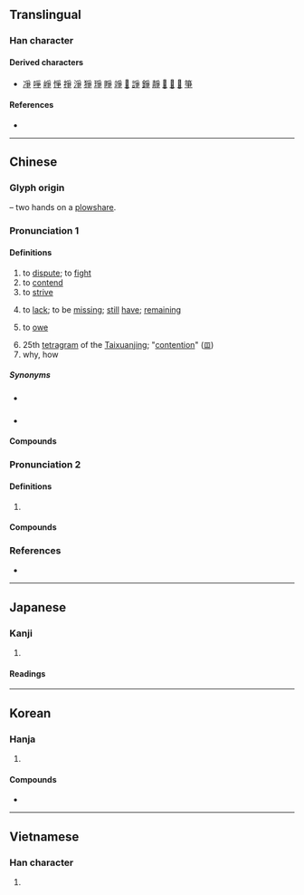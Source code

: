 {{also|争}}
{{character info}}
==Translingual==

===Han character===
{{Han char|rn=87|rad=爪|as=04|sn=8|four=20507|canj=BSD|ids=⿱爫⿻コ𬺰}}

====Derived characters====
* [[凈]] [[𠲜]] [[崢]] [[𢛵]] [[掙]] [[淨]] [[猙]] [[琤]] [[睜]] [[竫]] [[𠬉]] [[諍]] [[錚]] [[靜]] [[𦽰]] [[𤔷]] [[𨘱]] [[箏]]

====References====
* {{Han ref|kx=0688.330|dkj=19663|dj=1101.220|hdz=32031.030|uh=722D|ud=29229|bh=AAA7|bd=43687}}

----

==Chinese==
{{zh-forms|s=争|alt=諍}}

===Glyph origin===
{{Han etym}}
{{liushu|p}} – two hands on a [[plowshare]].

===Pronunciation 1===
{{zh-pron
|m=zhēng
|m-s=zen1
|c=zaang1,zang1,caang1
|c-t=zang1,cang1
|c-t_note=zang1 - dispute, fight, etc.; cang1 - to lack, to be missing
|g=
|h=pfs=châng/chên
|j=
|mb=
|md=căng/cĕng
|md_note=căng - vernacular; cĕng - literary
|mn=xm,qz,tp,hc,lk,sx,km,mg:chiⁿ/zz,kh,tn,tc,yl:cheⁿ/xm,zz,tw:cheng/qz:chng
|mn_note=chiⁿ/cheⁿ - vernacular; cheng/chng - literary
|mn-t=
|w=1tsan,1tsen
|w_note=1tsan - vernacular; 1tsen - literary
|x=
|mc=y
|oc=y
|cat=v
}}

====Definitions====
{{zh-hanzi}}

# to [[dispute]]; to [[fight]]
# to [[contend]]
# to [[strive]]
# {{lb|zh|dialectal Mandarin|Cantonese|dialectal Hakka|Jin|dialectal Min|southern Wu}} to [[lack]]; to be [[missing]]; [[still]] [[have]]; [[remaining]]
#: {{zh-x|佢哋 間 屋 仲 爭{zaang1} 個 廁{ci3}所 未 裝。|Their house still hasn't had the bathroom installed yet.|C}}
#: {{zh-x|到 機場 仲 爭{zaang1} 幾 分鐘。|There are still a couple minutes until we reach the airport.|C}}
# {{lb|zh|dialectal}} to [[owe]]
# 25th [[tetragram]] of the [[Taixuanjing]]; "[[contention]]" ([[𝌞]])
# why, how

=====Synonyms=====
{{zh-dial|吵架}}

* {{sense|to lack}} {{zh-l|欠}}
* {{sense|to owe}}
{{zh-dial|欠}}

====Compounds====
{{zh-der|只爭旦夕|乖爭|力爭|力爭上流|伊科戰爭|恐後爭先|吃醋爭風|一爭長短|意氣之爭|交爭|內爭|差爭|勞資爭議|常規戰爭|南北戰爭|惡性競爭|息爭|力爭上游|必爭之地|布匿戰爭|不爭多|北方戰爭|不爭得|代理戰爭|以阿戰爭|上下爭輝|廷爭面折|忿爭|宗教戰爭|中法戰爭|奮勇爭先|分秒必爭|你爭我奪|分爭|兩虎相爭|傳統戰爭|係爭|兩伊戰爭|原子戰爭|不爭|全面戰爭|係爭物|十鼠爭穴|不爭氣|爭面子|爭執|爭交|朋黨之爭|爭長論短|據理力爭|據理而爭|爭閑氣|爭功諉過|爭持不下|爭權攘利|抗爭|爭妍獻媚|爭涉|爭寵|明爭暗鬥|爭妍鬥豔|爭球|爭持|爭辯|爭鋒|爭奈|滕薛爭長|爭強鬥勝|政治鬥爭|爭勝|爭衡|生存競爭|戰爭|爭強|核子戰爭|爭嘴|爭雄|楚漢相爭|爭妍鬥奇|爭頭鼓腦|直皖戰爭|普法戰爭|戰爭片|爭霸|有限戰爭|為國爭光|爭奇鬥妍|爭名奪利|爭輝|爭些|爭差|萬壑爭流|爭鋒吃醋|爭奇鬥豔|爭紅鬥紫|爭口|桃柳爭妍|爭坐位帖|爭道|爭權|爭奇鬥異|百年戰爭|百家爭鳴|爭四角|爭風吃醋|甲午戰爭|爭逐|爭臉|爭強賭勝|牛李黨爭|爭鹿|爭鬥|爭風|爭霸戰|爭長競短|爭長爭短|爭豔|爭議|爭論|爭訟|爭臣|爭競|爭端|爭短論長|爭氣|爭權奪利|爭強顯勝|爭強好勝|爭席|爭吵|爭名競利|爭口氣|爭取|爭友|爭勝要強|爭分奪秒|爭先|爭功|爭鬧|無血戰爭|炫異爭奇|爭先恐後|爭奪|推鋒爭死|桃李爭妍|無限戰爭|爭戰|直奉戰爭|爭光|權力鬥爭|波希戰爭|爭妍|爭鳴|桃李爭輝|爭似|普奧戰爭|抗日戰爭|爭名逐利|百花爭妍|良性競爭|龍爭虎戰|紛爭|那爭|與世靡爭|虎鬥龍爭|耀眼爭光|逐利爭名|鼓腦爭頭|龍爭虎鬥|雞鶩爭食|黨爭|鄭人爭年|競爭|競短爭長|鷸蚌相爭|鴉片戰爭|鬥爭鬥合|鬥豔爭芳|鬥爭|諫爭如流|蝸角之爭|龍戰虎爭|護法戰爭|論爭|蠻觸之爭|競爭力|革爭|革命戰爭|面折廷爭|階級鬥爭|背本爭末|雞爭鵝鬥|鬥巧爭奇|門戶之爭|解訟息爭|蠻觸相爭|自由競爭|與世無爭|薔薇戰爭|與民爭利|紛爭不已|人民戰爭|爭拗}}

===Pronunciation 2===
{{zh-pron
|m=zhèng
|dial=n
|cat=v
}}

====Definitions====
{{zh-hanzi}}

# {{zh-original|諍|to [[admonish]]}}

====Compounds====
{{zh-der|fold=1|爭子|爭友|爭臣|爭引|爭弟}}

===References===
* {{R:yue:Hanzi}}

{{zh-cat|Elementary}}

----

==Japanese==
{{ja-kanji forms|争|爭}}

===Kanji===
{{ja-kanji|grade=|rs=爪04|shin=争}}

# {{ja-kyu sp|争}}

====Readings====
{{ja-readings
|goon=しょう<しやう
|kanon=そう<さう
}}

----

==Korean==

===Hanja===
{{ko-hanja|다투다|다툴|쟁}}

# {{hanja form of|쟁|[[dispute]]; [[fight]]}}

====Compounds====
* {{ko-l|전쟁|[[war]]|戰爭}}

----

==Vietnamese==

===Han character===
{{vi-hantu|[[tranh]], [[giành]]|rs=爪04}}

# {{rfdef|vi|sort=爪04}}
